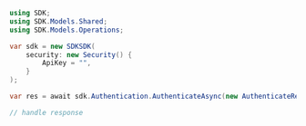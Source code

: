 ```csharp Authenticate.cs
using SDK;
using SDK.Models.Shared;
using SDK.Models.Operations;

var sdk = new SDKSDK(
    security: new Security() {
        ApiKey = "",
    }
);

var res = await sdk.Authentication.AuthenticateAsync(new AuthenticateRequestBody() {});

// handle response
```
